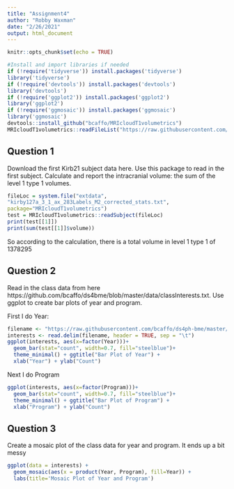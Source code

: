 ```yaml
---
title: "Assignment4"
author: "Robby Waxman"
date: "2/26/2021"
output: html_document
---
```


```r
knitr::opts_chunk$set(echo = TRUE)
```


```r
#Install and import libraries if needed
if (!require('tidyverse')) install.packages('tidyverse')
library('tidyverse')
if (!require('devtools')) install.packages('devtools')
library('devtools')
if (!require('ggplot2')) install.packages('ggplot2')
library('ggplot2')
if (!require('ggmosaic')) install.packages('ggmosaic')
library('ggmosaic')
devtools::install_github("bcaffo/MRIcloudT1volumetrics")
MRIcloudT1volumetrics::readFileList("https://raw.githubusercontent.com/neuroconductor/kirby21.mricloud/master/inst/visit_1/127/kirby_3_1_ax_283Labels_M2_corrected_stats.txt")
```
## Question 1
Download the first Kirb21 subject data here. Use this package to read in the first subject. Calculate and report the intracranial volume: the sum of the level 1 type 1 volumes.

```r
fileLoc = system.file("extdata",
"kirby127a_3_1_ax_283Labels_M2_corrected_stats.txt",
package="MRIcloudT1volumetrics")
test = MRIcloudT1volumetrics::readSubject(fileLoc)
print(test[[1]])
print(sum(test[[1]]$volume))
```
So according to the calculation, there is a total volume in level 1 type 1 of 1378295


## Question 2
Read in the class data from here https://github.com/bcaffo/ds4bme/blob/master/data/classInterests.txt. Use ggplot to create bar plots of year and program.

First I do Year:
```r
filename <- "https://raw.githubusercontent.com/bcaffo/ds4ph-bme/master/data/classInterests.txt"
interests <- read.delim(filename, header = TRUE, sep = "\t")
ggplot(interests, aes(x=factor(Year)))+
  geom_bar(stat="count", width=0.7, fill="steelblue")+
  theme_minimal() + ggtitle("Bar Plot of Year") +
  xlab("Year") + ylab("Count")
```

Next I do Program
```r
ggplot(interests, aes(x=factor(Program)))+
  geom_bar(stat="count", width=0.7, fill="steelblue")+
  theme_minimal() + ggtitle("Bar Plot of Program") +
  xlab("Program") + ylab("Count")
```

## Question 3
Create a mosaic plot of the class data for year and program. It ends up a bit messy
```r
ggplot(data = interests) +
  geom_mosaic(aes(x = product(Year, Program), fill=Year)) + 
  labs(title='Mosaic Plot of Year and Program')
```


